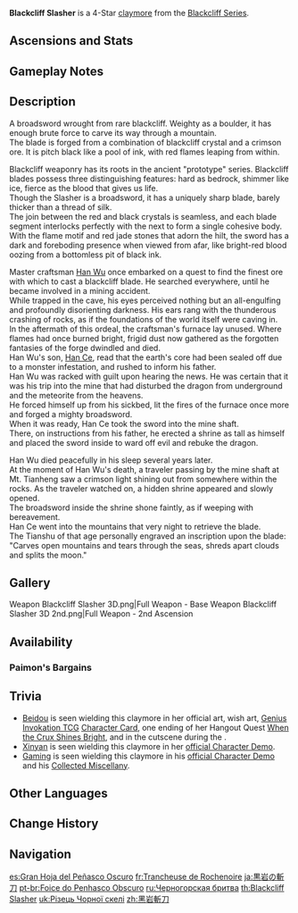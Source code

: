 {{Weapon Infobox
|title          = Black&shy;cliff Slash&shy;er
|id             = 12408
|image          = <gallery>
Weapon Blackcliff Slasher.png|Base
Weapon Blackcliff Slasher 2nd.png|2nd Ascension
</gallery>
|type           = Claymore
|series         = Blackcliff
|releaseDate    = 2020-11-01
|quality        = 4
|base_atk       = 42
|2nd_stat_type  = CRIT DMG
|2nd_stat       = 12%
|passive        = Press the Advantage
|effect         = After defeating an opponent, ATK is increased by (var1)% for 30s. This effect has a maximum of 3 stacks, and the duration of each stack is independent of the others.
|eff_rank1_var1 = 12
|eff_rank2_var1 = 15
|eff_rank3_var1 = 18
|eff_rank4_var1 = 21
|eff_rank5_var1 = 24
|eff_att1       = ATK
|obtain         = Paimon's Bargains
}}
{{Description|An extremely sturdy greatsword from the [[Blackcliff Forge]]. It has a dark crimson color from the blade to the pommel.}}
'''Blackcliff Slasher''' is a 4-Star [[claymore]] from the [[Blackcliff Series]].

==Ascensions and Stats==
{{Weapon Ascensions and Stats
|ascendMat1 = Mist Veiled Lead Elixir
|ascendMat2 = Mist Veiled Mercury Elixir
|ascendMat3 = Mist Veiled Gold Elixir
|ascendMat4 = Mist Veiled Primo Elixir
|bossMat1   = Mist Grass Pollen
|bossMat2   = Mist Grass
|bossMat3   = Mist Grass Wick
|commonMat1 = Recruit's Insignia
|commonMat2 = Sergeant's Insignia
|commonMat3 = Lieutenant's Insignia
}}

==Gameplay Notes==
{{Transclude|Blackcliff Series|Gameplay Notes}}

==Description==
A broadsword wrought from rare blackcliff. Weighty as a boulder, it has enough brute force to carve its way through a mountain.<br>
The blade is forged from a combination of blackcliff crystal and a crimson ore. It is pitch black like a pool of ink, with red flames leaping from within.

Blackcliff weaponry has its roots in the ancient "prototype" series. Blackcliff blades possess three distinguishing features: hard as bedrock, shimmer like ice, fierce as the blood that gives us life.<br>
Though the Slasher is a broadsword, it has a uniquely sharp blade, barely thicker than a thread of silk.<br>
The join between the red and black crystals is seamless, and each blade segment interlocks perfectly with the next to form a single cohesive body.<br>
With the flame motif and red jade stones that adorn the hilt, the sword has a dark and foreboding presence when viewed from afar, like bright-red blood oozing from a bottomless pit of black ink.

Master craftsman [[Han Wu]] once embarked on a quest to find the finest ore with which to cast a blackcliff blade. He searched everywhere, until he became involved in a mining accident.<br>
While trapped in the cave, his eyes perceived nothing but an all-engulfing and profoundly disorienting darkness. His ears rang with the thunderous crashing of rocks, as if the foundations of the world itself were caving in.<br>
In the aftermath of this ordeal, the craftsman's furnace lay unused. Where flames had once burned bright, frigid dust now gathered as the forgotten fantasies of the forge dwindled and died.<br>
Han Wu's son, [[Han Ce]], read that the earth's core had been sealed off due to a monster infestation, and rushed to inform his father.<br>
Han Wu was racked with guilt upon hearing the news. He was certain that it was his trip into the mine that had disturbed the dragon from underground and the meteorite from the heavens.<br>
He forced himself up from his sickbed, lit the fires of the furnace once more and forged a mighty broadsword.<br>
When it was ready, Han Ce took the sword into the mine shaft.<br>
There, on instructions from his father, he erected a shrine as tall as himself and placed the sword inside to ward off evil and rebuke the dragon.

Han Wu died peacefully in his sleep several years later.<br>
At the moment of Han Wu's death, a traveler passing by the mine shaft at Mt. Tianheng saw a crimson light shining out from somewhere within the rocks. As the traveler watched on, a hidden shrine appeared and slowly opened.<br>
The broadsword inside the shrine shone faintly, as if weeping with bereavement.<br>
Han Ce went into the mountains that very night to retrieve the blade.<br>
The Tianshu of that age personally engraved an inscription upon the blade:<br>
"Carves open mountains and tears through the seas, shreds apart clouds and splits the moon."

==Gallery==
<gallery>
Weapon Blackcliff Slasher 3D.png|Full Weapon - Base
Weapon Blackcliff Slasher 3D 2nd.png|Full Weapon - 2nd Ascension
</gallery>

==Availability==
===Paimon's Bargains===
{{Paimon's Bargains History}}

==Trivia==
* [[Beidou]] is seen wielding this claymore in her official art, wish art, [[Genius Invokation TCG]] [[Beidou (Character Card)|Character Card]], one ending of her Hangout Quest [[When the Crux Shines Bright]], and in the cutscene during the {{Quest|In the Name of the Resistance}}.
* [[Xinyan]] is seen wielding this claymore in her [https://youtu.be/MXSgda3ySTg official Character Demo].
* [[Gaming]] is seen wielding this claymore in his [https://youtu.be/QQpPDeqUxrg official Character Demo] and his [https://youtu.be/H5HO_tUErg8 Collected Miscellany].

==Other Languages==
{{Other Languages
|1_en      = Blackcliff Slasher
|1_zhs     = 黑岩斩刀
|1_zhs_rm  = Hēiyán Zhǎndāo
|1_zht     = 黑岩斬刀
|1_zht_rm  = Hēiyán Zhǎndāo
|1_zh_tl   = {{Lex|Blackcliff|zh}} Cleaving Sword
|1_ja      = 黒岩の斬刀
|1_ja_rm   = Kokugan no Zantou
|1_ja_tl   = {{Lex|Blackcliff|ja}} Beheading Sword{{Sino|ja|part=1}}
|1_ko      = {{tt|흑암참도|黑岩斬刀}}
|1_ko_rm   = Heuk'am-chamdo
|1_ko_tl   = {{Lex|Blackcliff|ko}} Beheading Sword{{Sino|ko}}
|1_es      = Gran Hoja del Peñasco Oscuro
|1_es_tl   = {{Lex|Blackcliff|es}} Great Blade
|1_fr      = Trancheuse de Rochenoire
|1_fr_tl   = {{Lex|Blackcliff|fr}} Carver
|1_ru      = Черногорская бритва
|1_ru_tl   = {{Lex|Blackcliff|ru}} Razor
|1_th      = Blackcliff Slasher
|1_vi      = {{tt|Hắc Nham Trảm Đao|黑岩斬刀}}
|1_vi_tl   = {{Lex|Blackcliff|vi}} Slashing Broadsword{{Sino|vi}}
|1_de      = Schwarzstein-Schneide
|1_de_tl   = {{Lex|Blackcliff|de}} Edge
|1_id      = Blackcliff Slasher
|1_pt      = Foice do Penhasco Obscuro
|1_pt_tl   = {{Lex|Blackcliff|pt}} Sickle
|1_tr      = Kara Kaya Kılıcı
|1_tr_tl   = {{Lex|Blackcliff|tr}} Sword
|1_it      = Grande lama di Rupenera
|1_it_tl   = {{Lex|Blackcliff|it}} Great Blade

|Transclude=Blackcliff Series#2
}}

==Change History==
{{Change History|1.0}}

==Navigation==
{{Weapons by Series Navbox|series=Blackcliff}}
{{Weapon Navbox|Claymores}}

[[es:Gran Hoja del Peñasco Oscuro]]
[[fr:Trancheuse de Rochenoire]]
[[ja:黒岩の斬刀]]
[[pt-br:Foice do Penhasco Obscuro]]
[[ru:Черногорская бритва]]
[[th:Blackcliff Slasher]]
[[uk:Різець Чорної скелі]]
[[zh:黑岩斬刀]]